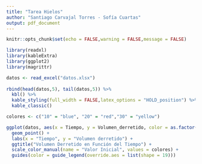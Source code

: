```yaml
---
title: "Tarea Hielos"
author: "Santiago Carvajal Torres - Sofía Cuartas"
output: pdf_document
---
```


```r
knitr::opts_chunk$set(echo = FALSE,warning = FALSE,message = FALSE)
```

```r
library(readxl)
library(kableExtra)
library(ggplot2)
library(magrittr)
```


```r
datos <- read_excel("datos.xlsx")
  
rbind(head(datos,5), tail(datos,5)) %>%
  kbl() %>%
  kable_styling(full_width = FALSE,latex_options = "HOLD_position") %>%
  kable_classic()

```

```r
colores <- c("10" = "blue", "20" = "red","30" = "yellow")

ggplot(datos, aes(x = Tiempo, y = Volumen_derretido, color = as.factor(Valor_inicial))) +
  geom_point() +
  labs(x = "Tiempo", y = "Volumen derretido") +
  ggtitle("Volumen Derretido en Función del Tiempo") +
  scale_color_manual(name = "Valor Inicial", values = colores) +
  guides(color = guide_legend(override.aes = list(shape = 19))) 
```

